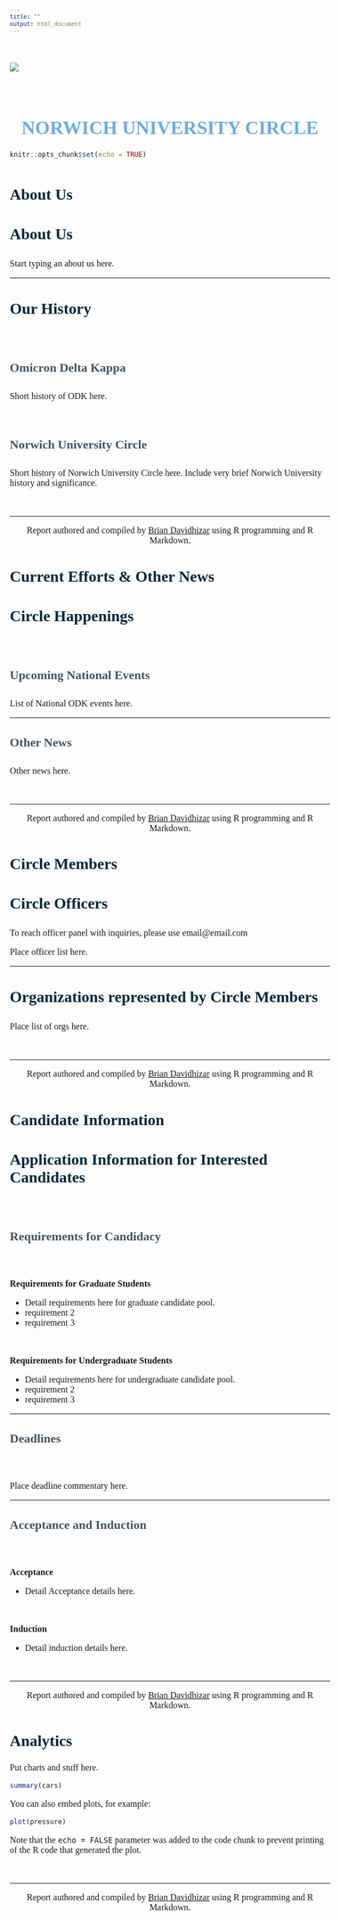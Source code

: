 ```yaml
---
title: ""
output: html_document
---
```



<style type="text/css">

body{ /* Normal  */
  font-size: 16px;
  font-family: Goudy Old Style;
  }

td {  /* Table  */
  font-size: 10px;
}

h1.title {
  font-size: 40px;
  color: #6cace4 !important;
  font-family: Goudy Bold;
  text-align: center;
}

h1 { /* Header 1 */
  font-size: 34px;
  color: #6cace4 !important;
  font-family: Goudy Bold;
}

h2 { /* Header 2 */
  font-size: 28px;
  color: #002a3a !important;
  font-family: Goudy Bold;
}

h3 { /* Header 3 */
  font-size: 28px;
  color: #002a3a !important;
  font-family: Goudy Bold;
}

h4 { /* Header 4 */
  font-size: 22px;
  color: 	#425563 !important;
  font-family: Goudy Bold;
}

code.r{ /* Code block */
  font-size: 12px;
}

pre { /* Code block - determines code spacing between lines */
    font-size: 12px;
}
</style>



<br>

![](https://odk.org/wp-content/uploads/2014/09/LOGOS-horiz.jpg)

<br>

<h1 style=" text-align: center;">NORWICH UNIVERSITY CIRCLE</h1>

```r
knitr::opts_chunk$set(echo = TRUE)
```

# {.tabset}

## About Us

### About Us

Start typing an about us here.

***

### Our History

<br>

#### Omicron Delta Kappa

Short history of ODK here.

<br>

#### Norwich University Circle

Short history of Norwich University Circle here.  Include very brief Norwich University history and significance.

&nbsp;
<hr />
<p style="text-align: center;"> Report authored and compiled by <a href="https://www.linkedin.com/in/briandavidhizar/">Brian Davidhizar</a> using R programming and R Markdown. </p>

## Current Efforts & Other News

### Circle Happenings

<br>

#### Upcoming National Events

List of National ODK events here.

***

#### Other News

Other news here.

&nbsp;
<hr />
<p style="text-align: center;"> Report authored and compiled by <a href="https://www.linkedin.com/in/briandavidhizar/">Brian Davidhizar</a> using R programming and R Markdown. </p>

## Circle Members

### Circle Officers

To reach officer panel with inquiries, please use email@email.com

Place officer list here.

***

### Organizations represented by Circle Members

Place list of orgs here.

&nbsp;
<hr />
<p style="text-align: center;"> Report authored and compiled by <a href="https://www.linkedin.com/in/briandavidhizar/">Brian Davidhizar</a> using R programming and R Markdown. </p>

## Candidate Information

### Application Information for Interested Candidates

<br>

#### Requirements for Candidacy

<br>

**Requirements for Graduate Students**

  + Detail requirements here for graduate candidate pool.
  + requirement 2
  + requirement 3

<br>

**Requirements for Undergraduate Students**

  + Detail requirements here for undergraduate candidate pool.
  + requirement 2
  + requirement 3

***

#### Deadlines

<br>

Place deadline commentary here.

***

#### Acceptance and Induction

<br>

**Acceptance**

  + Detail Acceptance details here.

<br>

**Induction**

  + Detail induction details here.

&nbsp;
<hr />
<p style="text-align: center;"> Report authored and compiled by <a href="https://www.linkedin.com/in/briandavidhizar/">Brian Davidhizar</a> using R programming and R Markdown. </p>

## Analytics

Put charts and stuff here.

```r
summary(cars)
```

You can also embed plots, for example:

```r
plot(pressure)
```

Note that the `echo = FALSE` parameter was added to the code chunk to prevent printing of the R code that generated the plot.

&nbsp;
<hr />
<p style="text-align: center;"> Report authored and compiled by <a href="https://www.linkedin.com/in/briandavidhizar/">Brian Davidhizar</a> using R programming and R Markdown. </p>
